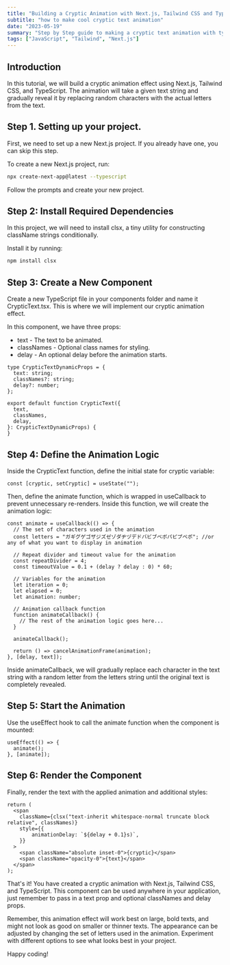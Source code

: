 ```yaml
---
title: "Building a Cryptic Animation with Next.js, Tailwind CSS and TypeScript"
subtitle: "how to make cool cryptic text animation"
date: "2023-05-19"
summary: "Step by Step guide to making a cryptic text animation with typescript and Next.js"
tags: ["JavaScript", "Tailwind", "Next.js"]
---
```


## Introduction

In this tutorial, we will build a cryptic animation effect using Next.js, Tailwind CSS, and TypeScript. The animation will take a given text string and gradually reveal it by replacing random characters with the actual letters from the text.

## Step 1. Setting up your project.

First, we need to set up a new Next.js project. If you already have one, you can skip this step.

To create a new Next.js project, run:

```bash
npx create-next-app@latest --typescript
```

Follow the prompts and create your new project.

## Step 2: Install Required Dependencies

In this project, we will need to install clsx, a tiny utility for constructing className strings conditionally.

Install it by running:

```bash
npm install clsx
```

## Step 3: Create a New Component

Create a new TypeScript file in your components folder and name it CrypticText.tsx. This is where we will implement our cryptic animation effect.

In this component, we have three props:

* text - The text to be animated.
* classNames - Optional class names for styling.
* delay - An optional delay before the animation starts.

```tsx
type CrypticTextDynamicProps = {
  text: string;
  classNames?: string;
  delay?: number;
};

export default function CrypticText({
  text,
  classNames,
  delay,
}: CrypticTextDynamicProps) {
}
```

## Step 4: Define the Animation Logic

Inside the CrypticText function, define the initial state for cryptic variable:

```tsx
const [cryptic, setCryptic] = useState("");
```

Then, define the animate function, which is wrapped in useCallback to prevent unnecessary re-renders. Inside this function, we will create the animation logic:

```tsx
const animate = useCallback(() => {
  // The set of characters used in the animation
  const letters = "ガギグゲゴザジズゼゾダヂヅデドバビブベボパピプペポ"; //or any of what you want to display in animation

  // Repeat divider and timeout value for the animation
  const repeatDivider = 4;
  const timeoutValue = 0.1 + (delay ? delay : 0) * 60;

  // Variables for the animation
  let iteration = 0;
  let elapsed = 0;
  let animation: number;

  // Animation callback function
  function animateCallback() {
    // The rest of the animation logic goes here...
  }

  animateCallback();

  return () => cancelAnimationFrame(animation);
}, [delay, text]);
```

Inside animateCallback, we will gradually replace each character in the text string with a random letter from the letters string until the original text is completely revealed.

## Step 5: Start the Animation

Use the useEffect hook to call the animate function when the component is mounted:

```tsx
useEffect(() => {
  animate();
}, [animate]);
```

## Step 6: Render the Component

Finally, render the text with the applied animation and additional styles:

```tsx
return (
  <span
    className={clsx("text-inherit whitespace-normal truncate block relative", classNames)}
    style={{
        animationDelay: `${delay + 0.1}s)`,
    }}
  >
    <span className="absolute inset-0">{cryptic}</span>
    <span className="opacity-0">{text}</span>
  </span>
);
```

That's it! You have created a cryptic animation with Next.js, Tailwind CSS, and TypeScript. This component can be used anywhere in your application, just remember to pass in a text prop and optional classNames and delay props.

Remember, this animation effect will work best on large, bold texts, and might not look as good on smaller or thinner texts. The appearance can be adjusted by changing the set of letters used in the animation. Experiment with different options to see what looks best in your project.

Happy coding!